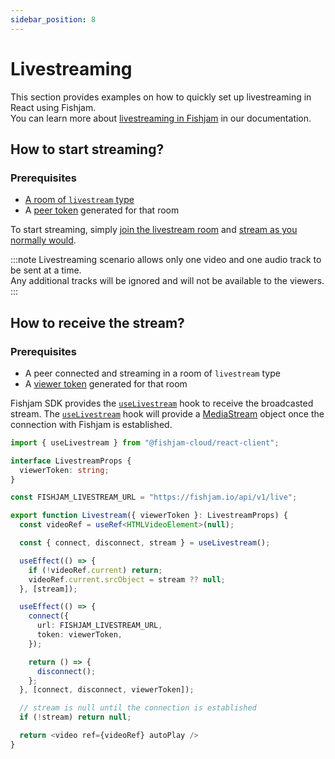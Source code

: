 ```yaml
---
sidebar_position: 8
---
```


# Livestreaming

This section provides examples on how to quickly set up livestreaming in React using Fishjam.  
You can learn more about [livestreaming in Fishjam](/how-to/features/livestreaming) in our documentation.

## How to start streaming?

### Prerequisites

- [A room of `livestream` type](/how-to/features/livestreaming)
- A [peer token](/explanation/glossary#peer-token) generated for that room

To start streaming, simply [join the livestream room](/how-to/react/connecting) and [stream as you normally would](/how-to/react/start-streaming).

:::note
Livestreaming scenario allows only one video and one audio track to be sent at a time.  
Any additional tracks will be ignored and will not be available to the viewers.
:::

## How to receive the stream?

### Prerequisites

- A peer connected and streaming in a room of `livestream` type
- A [viewer token](/how-to/features/livestreaming) generated for that room

Fishjam SDK provides the [`useLivestream`](/api/web/functions/useLivestream) hook to receive the broadcasted stream.
The [`useLivestream`](/api/web/functions/useLivestream) hook will provide a [MediaStream](https://developer.mozilla.org/en-US/docs/Web/API/MediaStream) object once the connection with Fishjam is established.

```ts
import { useLivestream } from "@fishjam-cloud/react-client";

interface LivestreamProps {
  viewerToken: string;
}

const FISHJAM_LIVESTREAM_URL = "https://fishjam.io/api/v1/live";

export function Livestream({ viewerToken }: LivestreamProps) {
  const videoRef = useRef<HTMLVideoElement>(null);

  const { connect, disconnect, stream } = useLivestream();

  useEffect(() => {
    if (!videoRef.current) return;
    videoRef.current.srcObject = stream ?? null;
  }, [stream]);

  useEffect(() => {
    connect({
      url: FISHJAM_LIVESTREAM_URL,
      token: viewerToken,
    });

    return () => {
      disconnect();
    };
  }, [connect, disconnect, viewerToken]);

  // stream is null until the connection is established
  if (!stream) return null;

  return <video ref={videoRef} autoPlay />
}
```

